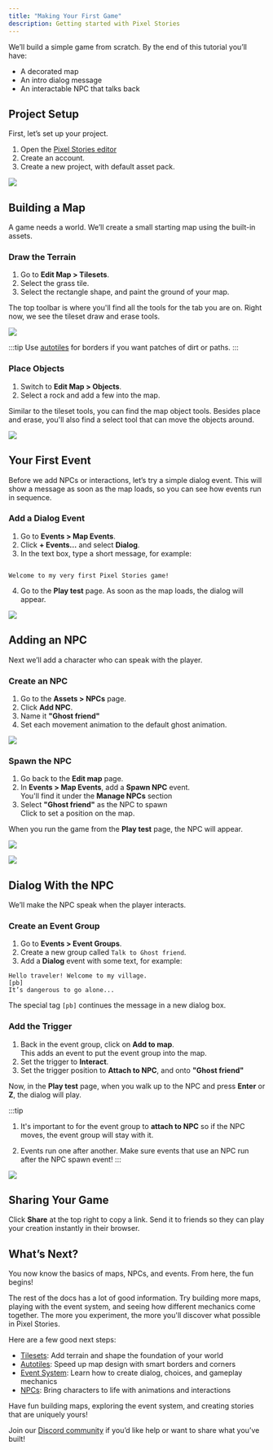 ```yaml
---
title: "Making Your First Game"
description: Getting started with Pixel Stories
---
```



We’ll build a simple game from scratch. By the end of this tutorial you’ll have:

- A decorated map
- An intro dialog message
- An interactable NPC that talks back

## Project Setup

First, let’s set up your project.

1. Open the <a href="https://app.pixelstories.io/" target="_blank">Pixel Stories editor</a>
2. Create an account.
3. Create a new project, with default asset pack.

![](../../assets/docs-images/getting-started/image-1.png)

## Building a Map

A game needs a world. We’ll create a small starting map using the built-in assets.

### Draw the Terrain

1. Go to **Edit Map > Tilesets**.
2. Select the grass tile.
3. Select the rectangle shape, and paint the ground of your map.

The top toolbar is where you'll find all the tools for the tab you are on. Right now, we see the tileset draw and erase tools.

![](../../assets/docs-images/getting-started/image-2.png)

:::tip
Use [autotiles](../map-editor/autotile) for borders if you want patches of dirt or paths.
:::

### Place Objects

1. Switch to **Edit Map > Objects**.
2. Select a rock and add a few into the map.

Similar to the tileset tools, you can find the map object tools. Besides place and erase, you'll also find a select tool that can move the objects around.

![](../../assets/docs-images/getting-started/image-3.png)

## Your First Event

Before we add NPCs or interactions, let’s try a simple dialog event. This will show a message as soon as the map loads, so you can see how events run in sequence.

### Add a Dialog Event

1. Go to **Events > Map Events**.
2. Click **+ Events…** and select **Dialog**.
3. In the text box, type a short message, for example:

```

Welcome to my very first Pixel Stories game!

```

4. Go to the **Play test** page. As soon as the map loads, the dialog will appear.

![](../../assets/docs-images/getting-started/image-8.png)

## Adding an NPC

Next we’ll add a character who can speak with the player.

### Create an NPC

1. Go to the **Assets > NPCs** page.
2. Click **Add NPC**.
3. Name it **"Ghost friend"**
4. Set each movement animation to the default ghost animation.

![](../../assets/docs-images/getting-started/image-4.png)

### Spawn the NPC

1. Go back to the **Edit map** page.
2. In **Events > Map Events**, add a **Spawn NPC** event.
   <br /> You'll find it under the **Manage NPCs** section
3. Select **"Ghost friend"** as the NPC to spawn
   <br /> Click to set a position on the map.

When you run the game from the **Play test** page, the NPC will appear.

![](../../assets/docs-images/getting-started/image-5.png)

![](../../assets/docs-images/getting-started/image-6.png)

## Dialog With the NPC

We’ll make the NPC speak when the player interacts.

### Create an Event Group

1. Go to **Events > Event Groups**.
2. Create a new group called `Talk to Ghost friend`.
3. Add a **Dialog** event with some text, for example:

```
Hello traveler! Welcome to my village.
[pb]
It’s dangerous to go alone...
```

The special tag `[pb]` continues the message in a new dialog box.

### Add the Trigger

1. Back in the event group, click on **Add to map**.
   <br /> This adds an event to put the event group into the map.
2. Set the trigger to **Interact**.
3. Set the trigger position to **Attach to NPC**, and onto **"Ghost friend"**

Now, in the **Play test** page, when you walk up to the NPC and press **Enter** or **Z**, the dialog will play.

:::tip

1. It's important to for the event group to **attach to NPC** so if the NPC moves, the
   event group will stay with it.

2. Events run one after another. Make sure events that use an NPC run after the NPC spawn event!
   :::

![](../../assets/docs-images/getting-started/image-7.png)

## Sharing Your Game

Click **Share** at the top right to copy a link. Send it to friends so they can play your creation instantly in their browser.

## What’s Next?

You now know the basics of maps, NPCs, and events. From here, the fun begins!

The rest of the docs has a lot of good information. Try building more maps, playing with the event system, and seeing how different mechanics come together. The more you experiment, the more you'll discover what possible in Pixel Stories.

Here are a few good next steps:

- [Tilesets](../map-editor/tilesets): Add terrain and shape the foundation of your world
- [Autotiles](../map-editor/autotile): Speed up map design with smart borders and corners
- [Event System](../event-system/events): Learn how to create dialog, choices, and gameplay mechanics
- [NPCs](../game-assets/npcs): Bring characters to life with animations and interactions

Have fun building maps, exploring the event system, and creating stories that are uniquely yours!

Join our [Discord community](https://discord.gg/WTxUC4hEnS) if you’d like help or want to share what you’ve built!
